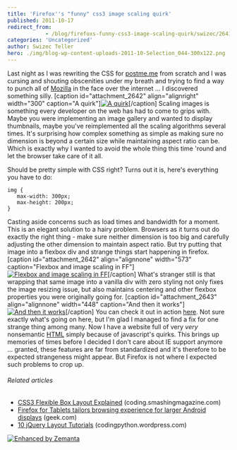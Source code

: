 ```yaml
---
title: 'Firefox''s "funny" css3 image scaling quirk'
published: 2011-10-17
redirect_from: 
            - /blog/firefoxs-funny-css3-image-scaling-quirk/swizec/2641
categories: 'Uncategorized'
author: Swizec Teller
hero: ./img/blog-wp-content-uploads-2011-10-Selection_044-300x122.png
---
```

Last night as I was rewriting the CSS for [postme.me](http://postme.me) from scratch and I was cursing and shouting obscenities under my breath and trying to find a way to punch all of [Mozilla](http://en.wikipedia.org/wiki/Mozilla "Mozilla") in the face over the internet ... I discovered something silly. \[caption id="attachment_2642" align="alignright" width="300" caption="A quirk"][![](./img/blog-wp-content-uploads-2011-10-Selection_044-300x122.png "A quirk")](./img/blog-wp-content-uploads-2011-10-Selection_044.png)\[/caption] Scaling images is something every developer on the web has had to come to grips with. Maybe you were implementing an image gallery and wanted to display thumbnails, maybe you've reimplemented all the scaling algorithms several times. It's surprising how complex something as simple as making sure no dimension is beyond a certain size while maintaining aspect ratio can be. Which is exactly why I wanted to avoid the whole thing this time 'round and let the browser take care of it all.

<!--more-->

Should be pretty simple with CSS right? Turns out it is, here's everything you have to do:

```
img {
   max-width: 300px;
   max-height: 200px;
}
```

Casting aside concerns such as load times and bandwidth for a moment. This is an elegant solution to a hairy problem. Browsers as it turns out do exactly the right thing - make sure neither dimension is too big and carefully adjusting the other dimension to maintain aspect ratio. But try putting that image into a flexbox div and strange things start happening in firefox. \[caption id="attachment_2642" align="alignnone" width="573" caption="Flexbox and image scaling in FF"][![](http://swizec.com/blog/wp-content/uploads/2011/10/Selection_044.png "Flexbox and image scaling in FF")](http://swizec.com/blog/wp-content/uploads/2011/10/Selection_044.png)\[/caption] What's stranger still is that wrapping that same image into a vanilla div with zero styling not only fixes the image resizing issue, but also maintains centering and other flexbox properties you were originally going for. \[caption id="attachment_2643" align="alignnone" width="448" caption="And then it works"][![](http://swizec.com/blog/wp-content/uploads/2011/10/Selection_045.png "And then it works")](./img/blog-wp-content-uploads-2011-10-Selection_045.png)\[/caption] You can check it out in action [here](http://swizec.com/code/firefox-scaling-quirk.html). Not sure exactly what's going on here, but I'm glad I managed to find a fix for one strange thing among many. Now I have a website full of very _very_ nonsemantic [HTML](http://en.wikipedia.org/wiki/HTML "HTML") simply because of javascript's quirks. This brings up memories of times before I decided I don't care about IE support anymore ... granted, these features are far from standardized and it's therefore to be expected strangeness might appear. But Firefox is not where I expected such problems to crop up.

###### Related articles

- [CSS3 Flexible Box Layout Explained](http://coding.smashingmagazine.com/2011/09/19/css3-flexible-box-layout-explained/) (coding.smashingmagazine.com)
- [Firefox for Tablets tailors browsing experience for larger Android displays](http://www.geek.com/articles/gadgets/firefox-for-tablets-tailors-browsing-experience-for-larger-android-displays-20110830/) (geek.com)
- [10 jQuery Layout Tutorials](http://codingpython.wordpress.com/2011/09/05/1661/) (codingpython.wordpress.com)

[![Enhanced by Zemanta](http://img.zemanta.com/zemified_e.png?x-id=33f22781-c36e-4740-8b6a-4c2adb7d58c4)](http://www.zemanta.com/ "Enhanced by Zemanta")